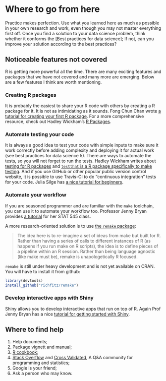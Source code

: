 # Where to go from here

Practice makes perfection. Use what you learned here as much as possible in your own research and work, even though you may not master everything first off. Once you find a solution to your data science problem, think whether it conforms the [Best practices for data science]; If not, can you improve your solution according to the best practices?

## Noticeable features not covered
R is getting more powerful all the time. There are many exciting features and packages that we have not covered and many more are emerging. Below are a few features I think are worth mentioning.

### Creating R packages
It is probably the easiest to share your R code with others by creating a R package for it. It is not as intimidating as it sounds. Fong Chun Chan wrote [a tutorial for creating your first R package](http://tinyheero.github.io/jekyll/update/2015/07/26/making-your-first-R-package.html). For a more comprehensive resource, check out Hadley Wickham's [R Packages](R packages).

### Automate testing your code

It is always a good idea to test your code with simple inputs to make sure it work correctly before adding complexity and deploying it for actual work (see best practices for data science 5). There are ways to automate the tests, so you will not forget to run the tests. Hadley Wickham writes about [testing for R packages](http://r-pkgs.had.co.nz/tests.html) and [`testthat` is a R package specifically to make testing](https://github.com/r-lib/testthat). And if you use GitHub or other popular public version control website, it is possible to use Travis-CI to do "continuous integration" tests for your code. Julia Silge has [a nice tutorial for beginners](https://juliasilge.com/blog/beginners-guide-to-travis/).

### Automate your workflow

If you are seasoned programmer and are familiar with the `make` toolchain, you can use it to automate your workflow too. Professor Jenny Bryan provides [a tutorial](http://stat545.com/automation00_index.html) for her STAT 545 class.

A more research-oriented solution is to use [the `remake` package](https://github.com/richfitz/remake):

> The idea here is to re-imagine a set of ideas from make but built for R. Rather than having a series of calls to different instances of R (as happens if you run make on R scripts), the idea is to define pieces of a pipeline within an R session. Rather than being language agnostic (like make must be), remake is unapologetically R focused.

`remake` is still under heavy development and is not yet available on CRAN. You will have to install it from github:

```r
library(devtools)
install_github("richfitz/remake")
```

### Develop interactive apps with Shiny

Shiny allows you to develop interactive apps that run on top of R. Again Prof Jenny Bryan has a nice [tutorial for getting started with Shiny](http://stat545.com/shiny00_index.html).

## Where to find help

1. Help documents;
1. Package vignett and manual;
1. [R cookbook](http://www.cookbook-r.com/);
1. [Stack Overflow](http://stackoverflow.com/questions/tagged/r) and [Cross Validated](https://stats.stackexchange.com/), A Q&A community for programming and statistics;
1. Google is your friend;
1. Ask a person who may know.
